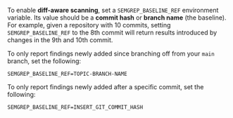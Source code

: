 To enable **diff-aware scanning**, set a `SEMGREP_BASELINE_REF` environment variable. Its value should be a **commit hash** or **branch name** (the baseline). For example, given a repository with 10 commits, setting `SEMGREP_BASELINE_REF` to the 8th commit will return results introduced by changes in the 9th and 10th commit.

To only report findings newly added since branching off from your `main` branch, set the following:
<pre class="language-bash"><code>SEMGREP_BASELINE_REF=<span className="placeholder">TOPIC-BRANCH-NAME</span></code></pre>

To only report findings newly added
after a specific commit, set the following:
<pre class="language-bash"><code>SEMGREP_BASELINE_REF=<span className="placeholder">INSERT_GIT_COMMIT_HASH</span></code></pre>

